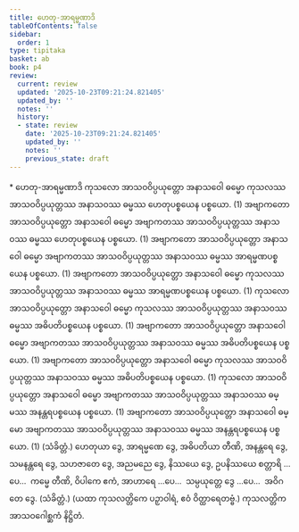 ```yaml
---
title: ဟေတု-အာရမ္မဏာဒိ
tableOfContents: false
sidebar:
  order: 1
type: tipitaka
basket: ab
book: p4
review:
  current: review
  updated: '2025-10-23T09:21:24.821405'
  updated_by: ''
  notes: ''
  history:
  - state: review
    date: '2025-10-23T09:21:24.821405'
    updated_by: ''
    notes: ''
    previous_state: draft
---
```



<ReviewStatus review={frontmatter.review} showDetails={true} />

<HypothesisAnnotation frontmatter={frontmatter} />

<DynamicBreadcrumb />

<Paragraph type="center" book="p4">
* ဟေတု-အာရမ္မဏာဒိ
</Paragraph>

<Division number="32" book="p4" e="ch" v="39" p="594">

<Paragraph number="1317" book="p4">
ကုသလော အာသဝဝိပ္ပယုတ္တော အနာသဝေါ ဓမ္မော ကုသလဿ အာသဝဝိပ္ပယုတ္တဿ အနာသဝဿ ဓမ္မဿ ဟေတုပစ္စယေန ပစ္စယော. (1)
</Paragraph>

<Paragraph number="1318" book="p4">
အဗျာကတော အာသဝဝိပ္ပယုတ္တော အနာသဝေါ ဓမ္မော အဗျာကတဿ အာသဝဝိပ္ပယုတ္တဿ အနာသဝဿ ဓမ္မဿ ဟေတုပစ္စယေန ပစ္စယော. (1)
</Paragraph>

<Paragraph number="1319" book="p4">
အဗျာကတော အာသဝဝိပ္ပယုတ္တော အနာသဝေါ ဓမ္မော အဗျာကတဿ အာသဝဝိပ္ပယုတ္တဿ အနာသဝဿ ဓမ္မဿ အာရမ္မဏပစ္စယေန ပစ္စယော. (1)
</Paragraph>

<Paragraph number="1320" book="p4">
အဗျာကတော အာသဝဝိပ္ပယုတ္တော အနာသဝေါ ဓမ္မော ကုသလဿ အာသဝဝိပ္ပယုတ္တဿ အနာသဝဿ ဓမ္မဿ အာရမ္မဏပစ္စယေန ပစ္စယော. (1)
</Paragraph>

<Paragraph number="1321" book="p4">
ကုသလော အာသဝဝိပ္ပယုတ္တော အနာသဝေါ ဓမ္မော ကုသလဿ အာသဝဝိပ္ပယုတ္တဿ အနာသဝဿ ဓမ္မဿ အဓိပတိပစ္စယေန ပစ္စယော. (1)
</Paragraph>

<Paragraph number="1322" book="p4">
အဗျာကတော အာသဝဝိပ္ပယုတ္တော အနာသဝေါ ဓမ္မော အဗျာကတဿ အာသဝဝိပ္ပယုတ္တဿ အနာသဝဿ ဓမ္မဿ အဓိပတိပစ္စယေန ပစ္စယော. (1)
</Paragraph>

<Paragraph number="1323" book="p4">
အဗျာကတော အာသဝဝိပ္ပယုတ္တော အနာသဝေါ ဓမ္မော ကုသလဿ အာသဝဝိပ္ပယုတ္တဿ အနာသဝဿ ဓမ္မဿ အဓိပတိပစ္စယေန ပစ္စယော. (1)
</Paragraph>

<Paragraph number="1324" book="p4">
ကုသလော အာသဝဝိပ္ပယုတ္တော အနာသဝေါ ဓမ္မော အဗျာကတဿ အာသဝဝိပ္ပယုတ္တဿ အနာသဝဿ ဓမ္မဿ အနန္တရပစ္စယေန ပစ္စယော. (1)
</Paragraph>

<Paragraph number="1325" book="p4">
အဗျာကတော အာသဝဝိပ္ပယုတ္တော အနာသဝေါ ဓမ္မော အဗျာကတဿ အာသဝဝိပ္ပယုတ္တဿ အနာသဝဿ ဓမ္မဿ အနန္တရပစ္စယေန ပစ္စယော. (1) (သံခိတ္တံ.)
</Paragraph>

</Division>
<Division number="33" book="p4" e="ch" v="39" p="595">

<Paragraph number="1326" book="p4">
ဟေတုယာ ဒွေ, အာရမ္မဏေ ဒွေ, အဓိပတိယာ တီဏိ, အနန္တရေ ဒွေ, သမနန္တရေ ဒွေ, သဟဇာတေ ဒွေ, အညမညေ ဒွေ, နိဿယေ ဒွေ, ဥပနိဿယေ စတ္တာရိ …ပေ…  ကမ္မေ တီဏိ, ဝိပါကေ ဧကံ, အာဟာရေ …ပေ…  သမ္ပယုတ္တေ ဒွေ …ပေ…  အဝိဂတေ ဒွေ. (သံခိတ္တံ.)
</Paragraph>

<Paragraph number="1327" book="p4">
(ယထာ ကုသလတ္တိကေ ပဉှာဝါရံ, ဧဝံ ဝိတ္ထာရေတဗ္ဗံ.)

</Paragraph>
</Division>

<Paragraph number="1328" type="center" book="p4">
ကုသလတ္တိကအာသဝဂေါစ္ဆကံ နိဋ္ဌိတံ.
</Paragraph>